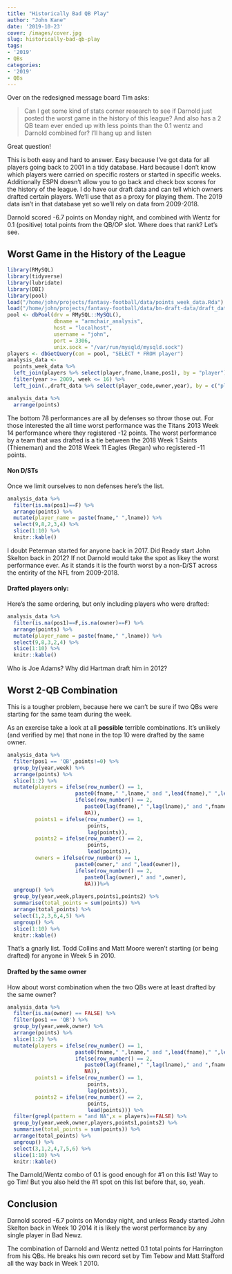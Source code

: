 ```yaml
---
title: "Historically Bad QB Play"
author: "John Kane"
date: '2019-10-23'
cover: /images/cover.jpg
slug: historically-bad-qb-play
tags:
- '2019'
- QBs
categories:
- '2019'
- QBs
---
```


Over on the redesigned message board Tim asks:

> Can I get some kind of stats corner research to see if Darnold just posted the worst game in the history of this league? And also has a 2 QB team ever ended up with less points than the 0.1 wentz and Darnold combined for? I’ll hang up and listen

Great question! 

This is both easy and hard to answer. Easy because I've got data for all players going back to 2001 in a tidy database. Hard because I don't know which players were carried on specific rosters or started in specific weeks. Additionally ESPN doesn't allow you to go back and check box scores for the history of the league. I do have our draft data and can tell which owners drafted certain players. We'll use that as a proxy for playing them. The 2019 data isn't in that database yet so we'll rely on data from 2009-2018. 

Darnold scored -6.7 points on Monday night, and combined with Wentz for 0.1 (positive) total points from the QB/OP slot. Where does that rank? Let's see.

## Worst Game in the History of the League

```r
library(RMySQL)
library(tidyverse)
library(lubridate)
library(DBI)
library(pool)
load("/home/john/projects/fantasy-football/data/points_week_data.Rda")
load("/home/john/projects/fantasy-football/data/bn-draft-data/draft_data.Rda")
pool <- dbPool(drv = RMySQL::MySQL(), 
               dbname = "armchair_analysis", 
               host = "localhost", 
               username = "john", 
               port = 3306, 
               unix.sock = "/var/run/mysqld/mysqld.sock")
players <- dbGetQuery(con = pool, "SELECT * FROM player")
analysis_data <-
  points_week_data %>%
  left_join(players %>% select(player,fname,lname,pos1), by = "player") %>%
  filter(year >= 2009, week <= 16) %>%
  left_join(.,draft_data %>% select(player_code,owner,year), by = c("player"="player_code","year"))
```


```r
analysis_data %>%
  arrange(points)
```

The bottom 78 performances are all by defenses so throw those out. For those interested the all time worst performance was the Titans 2013 Week 14 performance where they registered -12 points. The worst performance by a team that was drafted is a tie between the 2018 Week 1 Saints (Thieneman) and the 2018 Week 11 Eagles (Regan) who registered -11 points.

#### Non D/STs

Once we limit ourselves to non defenses here's the list. 

```r
analysis_data %>%
  filter(is.na(pos1)==F) %>%
  arrange(points) %>%
  mutate(player_name = paste(fname," ",lname)) %>%
  select(9,8,2,3,4) %>%
  slice(1:10) %>%
  knitr::kable()
```

I doubt Peterman started for anyone back in 2017. Did Ready start John Skelton back in 2012? If not Darnold would take the spot as likey the worst performance ever. As it stands it is the fourth worst by a non-D/ST across the entirity of the NFL from 2009-2018.

#### Drafted players only:

Here's the same ordering, but only including players who were drafted:

```r
analysis_data %>%
  filter(is.na(pos1)==F,is.na(owner)==F) %>%
  arrange(points) %>%
  mutate(player_name = paste(fname," ",lname)) %>%
  select(9,8,3,2,4) %>%
  slice(1:10) %>%
  knitr::kable()
```

Who is Joe Adams? Why did Hartman draft him in 2012?

## Worst 2-QB Combination

This is a tougher problem, because here we can't be sure if two QBs were starting for the same team during the week.

As an exercise take a look at all **possible** terrible combinations. It's unlikely (and verified by me) that none in the top 10 were drafted by the same owner.


```r
analysis_data %>%
  filter(pos1 == 'QB',points!=0) %>%
  group_by(year,week) %>%
  arrange(points) %>%
  slice(1:2) %>%
  mutate(players = ifelse(row_number() == 1,
                      paste0(fname," ",lname," and ",lead(fname)," ",lead(lname)),
                      ifelse(row_number() == 2,
                         paste0(lag(fname)," ",lag(lname)," and ",fname," ",lname),
                         NA)),
         points1 = ifelse(row_number() == 1,
                          points,
                          lag(points)),
         points2 = ifelse(row_number() == 2,
                          points,
                          lead(points)),
         owners = ifelse(row_number() == 1,
                      paste0(owner," and ",lead(owner)),
                      ifelse(row_number() == 2,
                         paste0(lag(owner)," and ",owner),
                         NA)))%>%
  ungroup() %>%
  group_by(year,week,players,points1,points2) %>%
  summarise(total_points = sum(points)) %>%
  arrange(total_points) %>%
  select(1,2,3,6,4,5) %>%
  ungroup() %>%
  slice(1:10) %>%
  knitr::kable()
```

That's a gnarly list. Todd Collins and Matt Moore weren't starting (or being drafted) for anyone in Week 5 in 2010.

#### Drafted by the same owner

How about worst combination when the two QBs were at least drafted by the same owner? 

```r
analysis_data %>%
  filter(is.na(owner) == FALSE) %>%
  filter(pos1 == 'QB') %>%
  group_by(year,week,owner) %>%
  arrange(points) %>%
  slice(1:2) %>% 
  mutate(players = ifelse(row_number() == 1,
                      paste0(fname," ",lname," and ",lead(fname)," ",lead(lname)),
                      ifelse(row_number() == 2,
                         paste0(lag(fname)," ",lag(lname)," and ",fname," ",lname),
                         NA)),
         points1 = ifelse(row_number() == 1,
                          points,
                          lag(points)),
         points2 = ifelse(row_number() == 2,
                          points,
                          lead(points))) %>%
  filter(grepl(pattern = "and NA",x = players)==FALSE) %>%
  group_by(year,week,owner,players,points1,points2) %>%
  summarise(total_points = sum(points)) %>%
  arrange(total_points) %>%
  ungroup() %>% 
  select(3,1,2,4,7,5,6) %>%
  slice(1:10) %>%
  knitr::kable()
```

The Darnold/Wentz combo of 0.1 is good enough for #1 on this list! Way to go Tim! But you also held the #1 spot on this list before that, so, yeah. 

## Conclusion

Darnold scored -6.7 points on Monday night, and unless Ready started John Skelton back in Week 10 2014 it is likely the worst performance by any single player in Bad Newz.

The combination of Darnold and Wentz netted 0.1 total points for Harrington from his QBs. He breaks his own record set by Tim Tebow and Matt Stafford all the way back in Week 1 2010. 
